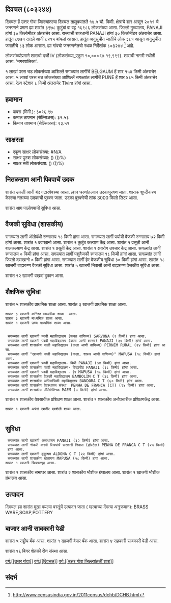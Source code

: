 {{माहितीचौकट भारतीय न्यायक्षेत्र
|प्रकार=शार
|जनगणना २०११_स्थलनिर्देशांक=803244
|स्थानीक_नांव=दिवचल
|तालुका_नांव=दिवचल
|जिल्लो_नांव=उत्तर गोवा
|राज्य_नांव =गोवा
|विभाग=
|जिल्लो =[[उत्तर गोवा]]
|तालुका_नांवे =[[दिवचल]]
|लागींचें शार=[[BELGAUM]]
|अक्षांश=
|रेखांश=
|शोधक_स्थान =right
|क्षेत्रफळ_एकूण=14.5
|दर्या सपाटी पसून उंची=
|लोकसंख्या_एकूण=16986
|लोकसंख्या_वर्स=2011
|लोकसंख्या_घनत्व=1171
|लोकसंख्या_पुरूश=8771
|लोकसंख्या_स्त्री=8215
|लिंग_गुणोत्तर=936
|अधिकृत_भाशा=[[कोंकणी, मराठी]]
}}

== दिवचल (८०३२४४) ==

दिवचल हें उत्तर गोवा जिल्ल्यांतल्या दिवचल तालुक्यांतलें १४.५ चौ. किमी. क्षेत्राचें शार आसून २०११ चे जनगणने प्रमाण ह्या शारांत ३९७८ कुटुंबां वा वट्ट १६९८६ लोकसंख्या आसा. जिल्लो मुख्यालय, PANAJI हांगां ३० किलोमीटर अंतराचेर आसा. राज्याची राजधानी PANAJI हांगां ३० किलोमीटर अंतराचेर आसा.   हातूंत ८७७१ दादले आनी ८२१५ बांयलां आसात. हातूंत अनुसुचीत जातीचे लोक ३८१ आसून अनुसुचीत जमातीचे ८३ लोक आसात. ह्या गांवचो जनगणनेतचो स्थळ निर्देशांक ८०३२४४  <ref>http://www.censusindia.gov.in/2011census/dchb/DCHB.html</ref> आहे.

लोकसंख्योप्रमाणे शाराचो दर्जो IV (लोकसंख्या_एकूण १०,००० to १९,९९९).
शाराची नागरी स्थीती आसा. 'नगरपालिका'.

१  लाखां परस चड लोकसंख्या आशिल्लें सगळ्यांत लागींचें BELGAUM हें शार १५४ किमी अंतराचेर आसा. ५  लाखां परस चड लोकसंख्या आशिल्लें सगळ्यांत लागींचें PUNE हें शार ४८५ किमी अंतराचेर आसा. रेल्व स्टेशन ८ किमी अंतराचेर Tivim हांगां आसा.


== हवामान ==  
* पावस (मिमी.): ३०९६.९७ 
* कमाल तापमान (सेल्सिअस): ३१.५३
* किमान तापमान (सेल्सिअस): २३.५१


== साक्षरता ==  
* एकूण साक्षर लोकसंख्या: #N/A
* साक्षर पुरुश लोकसंख्या: () (()%)
* साक्षर स्त्री लोकसंख्या: () (()%)


== नितळसाण आनी पिवपाचें उदक ==  
शारांत उकती आनी बंद गटारवेवस्था आसा.
ल्हान धरणांतल्यान उदकापुरवण जाता. शाराक शुध्दीकरण केल्ल्या नळाच्या उदकाची पुरवण जाता. उदका पुरवणेची तांक 3000 किलो लिटर आसा.

﻿शारांत आग पालोवपाची सुविधा आसा.


== वैजकी सुविधा (शासकीय) ==
सगळ्यांत लागीं अ‍ॅलोपॅथी रुग्णालय १८ किमी हांगां आसा.
सगळ्यांत लागीं पर्यायी वैजकी रुग्णालय ७२ किमी हांगां आसा.
﻿शारांत १ दवाखानो आसा.
﻿शारांत १ कुटूंब कल्याण केंद्र आसा.
﻿शारांत १ प्रसूती आनी बालकल्याण केंद्र आसा.
﻿शारांत १ प्रसूती केंद्र आसा.
﻿शारांत १ क्षयरोग उपचार केंद्र  आसा.
सगळ्यांत लागीं रुग्णालय ० किमी हांगां आसा.
सगळ्यांत लागीं पशुवैजकी रुग्णालय  १८ किमी हांगां आसा.
सगळ्यांत लागीं फिरतो दवाखानो ० किमी हांगां आसा.
सगळ्यांत लागीं हेर वैजकीय सुविधा ३० किमी हांगां आसा.
शारांत १८ खाजगी बाह्यरुग्ण वैजकी सुविधा आसा.
शारांत ५ खाजगी निवासी आनी बाह्यरुग्ण वैजकीय सुविधा आसा.

शारांत १२ खाजगी वखदां दुकान आसा.


== शैक्षणिक सुविधा ==
शारांत ५ शासकीय प्राथमिक शाळा आसा. शारांत ३ खाजगी प्राथमिक शाळा आसा. 
 शारांत ३ खाजगी कनिश्ठ माध्यमिक शाळा  आसा.  
 शारांत ३ खाजगी माध्यमिक शाळा आसा.  
 ﻿शारांत १ खाजगी उच्च माध्यमिक शाळा आसा.  
   
   
  सगळ्यांत लागीं खाजगी पदवी महाविद्यालय (फक्त वाणिज्य) SARVONA (२ किमी) हांगां आसा.
  सगळ्यांत लागीं खाजगी पदवी महाविद्यालय (कला आणी शास्त्र) PANAJI (३४ किमी) हांगां आसा.
  सगळ्यांत लागीं शासकीय पदवी महाविद्यालय (कला आणी वाणिज्य) PERNEM RURAL (२४ किमी) हांगां आसा.
  सगळ्यांत लागीं "खाजगी पदवी महाविद्यालय (कला, शास्त्र आणी वाणिज्य)" MAPUSA (१८ किमी) हांगां आसा.
  सगळ्यांत लागीं खाजगी पदवी महाविद्यालय- विधी PANAJI (३४ किमी) हांगां आसा.
  सगळ्यांत लागीं शासकीय पदवी महाविद्यालय- विद्यापीठ PANAJI (३८ किमी) हांगां आसा.
  सगळ्यांत लागीं खाजगी पदवी महाविद्यालय - हेर MAPUSA (१८ किमी) हांगां आसा.
  सगळ्यांत लागीं शासकीय वैजकी महाविद्यालय BAMBOLIM C T (३६ किमी) हांगां आसा.
  सगळ्यांत लागीं शासकीय अभियांत्रिकी महाविद्यालय BANDORA C T (६० किमी) हांगां आसा.
  सगळ्यांत लागीं शासकीय वैवस्थापन संस्था  PENHA DE FRANCA (CT) (२४ किमी) हांगां आसा.
  सगळ्यांत लागीं शासकीय पॉलिटेक्निक MAEM (५ किमी) हांगां आसा.
﻿शारांत १ शासकीय वेवसायीक प्रशिक्षण शाळा आसा.   
﻿शारांत १ शासकीय अनौपचारीक प्रशिक्षणकेंद्र  आसा.   
 ﻿शारांत १ खाजगी अपंगां खातीर खाशेली शाळा आसा.  
   


== सुविधा ==
  सगळ्यांत लागीं खाजगी अऩाथाश्रम PANAJI (३२ किमी) हांगां आसा.
  सगळ्यांत लागीं नोकरी करपी स्त्रियांचें सरकारी निवास (हॉस्टेल) PENHA DE FRANCA C T (२५ किमी) हांगां आसा.
  सगळ्यांत लागीं खाजगी वृद्धाश्रम ALDONA C T (२२ किमी) हांगां आसा.
  सगळ्यांत लागीं शासकीय खेळांगण MAPUSA (१८ किमी) हांगां आसा.
 ﻿शारांत १ खाजगी चित्रपटगृह आसा.  
﻿शारांत १ शासकीय सभाघर आसा.   
शारांत २ शासकीय भौशीक ग्रंथालय  आसा. ﻿शारांत १ खाजगी भौशीक ग्रंथालय आसा.  


== उत्पादन ==
दिवचल ह्या शारांत मुखा वयल्या वस्तूंचें उत्पादन जाता ( म्हत्वाच्या देंवत्या अनुक्रमान): BRASS WARE,SOAP,POTTERY


== बाजार आनी सावकारी पेडी  ==
शारांत ५ राष्ट्रीय बँक आसा.
﻿शारांत १ खाजगी वेपार बँक आसा.
शारांत ४ सहकारी सावकारी पेडी  आसा.

शारांत १६ बिगर शेतकी रीण संस्था आसा.



[[वर्ग:[[उत्तर गोवा]]]]
[[वर्ग:[[दिवचल]]]]
[[वर्ग:[[उत्तर गोवा जिल्ल्यांतलीं शारां]]]]


== संदर्भ ==
 


